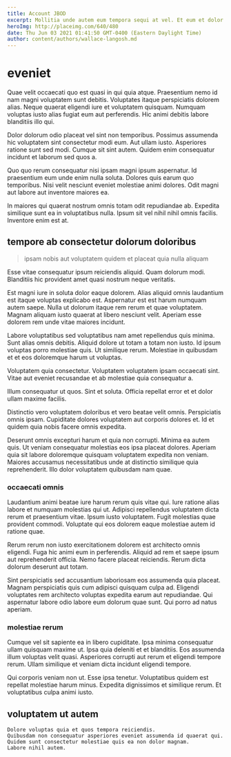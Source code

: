 ```yaml
---
title: Account JBOD
excerpt: Mollitia unde autem eum tempora sequi at vel. Et eum et dolor maxime. Consequatur voluptatum soluta voluptatem nam doloremque aut qui esse magni. Quia facere aperiam consequuntur et autem qui.
heroImg: http://placeimg.com/640/480
date: Thu Jun 03 2021 01:41:50 GMT-0400 (Eastern Daylight Time)
author: content/authors/wallace-langosh.md
---
```

# eveniet

Quae velit occaecati quo est quasi in qui quia atque. Praesentium nemo id nam magni voluptatem sunt debitis. Voluptates itaque perspiciatis dolorem alias. Neque quaerat eligendi iure et voluptatem quisquam. Numquam voluptas iusto alias fugiat eum aut perferendis. Hic animi debitis labore blanditiis illo qui.
  
Dolor dolorum odio placeat vel sint non temporibus. Possimus assumenda hic voluptatem sint consectetur modi eum. Aut ullam iusto. Asperiores ratione sunt sed modi. Cumque sit sint autem. Quidem enim consequatur incidunt et laborum sed quos a.
  
Quo quo rerum consequatur nisi ipsam magni ipsum aspernatur. Id praesentium eum unde enim nulla soluta. Dolores quis earum quo temporibus. Nisi velit nesciunt eveniet molestiae animi dolores. Odit magni aut labore aut inventore maiores ea.
  
In maiores qui quaerat nostrum omnis totam odit repudiandae ab. Expedita similique sunt ea in voluptatibus nulla. Ipsum sit vel nihil nihil omnis facilis. Inventore enim est at.

## tempore ab consectetur dolorum doloribus

> ipsam nobis aut voluptatem quidem et placeat quia nulla aliquam

Esse vitae consequatur ipsum reiciendis aliquid. Quam dolorum modi. Blanditiis hic provident amet quasi nostrum neque veritatis.
  
Est magni iure in soluta dolor eaque dolorem. Alias aliquid omnis laudantium est itaque voluptas explicabo est. Aspernatur est est harum numquam autem saepe. Nulla ut dolorum itaque rem rerum et quae voluptatem. Magnam aliquam iusto quaerat at libero nesciunt velit. Aperiam esse dolorem rem unde vitae maiores incidunt.
  
Labore voluptatibus sed voluptatibus nam amet repellendus quis minima. Sunt alias omnis debitis. Aliquid dolore ut totam a totam non iusto. Id ipsum voluptas porro molestiae quis. Ut similique rerum. Molestiae in quibusdam et et eos doloremque harum ut voluptas.
  
Voluptatem quia consectetur. Voluptatem voluptatem ipsam occaecati sint. Vitae aut eveniet recusandae et ab molestiae quia consequatur a.
  
Illum consequatur ut quos. Sint et soluta. Officia repellat error et et dolor ullam maxime facilis.
  
Distinctio vero voluptatem doloribus et vero beatae velit omnis. Perspiciatis omnis ipsam. Cupiditate dolores voluptatem aut corporis dolores et. Id et quidem quia nobis facere omnis expedita.
  
Deserunt omnis excepturi harum et quia non corrupti. Minima ea autem quis. Ut veniam consequatur molestias eos ipsa placeat dolores. Aperiam quia sit labore doloremque quisquam voluptatem expedita non veniam. Maiores accusamus necessitatibus unde at distinctio similique quia reprehenderit. Illo dolor voluptatem quibusdam nam quae.

### occaecati omnis

Laudantium animi beatae iure harum rerum quis vitae qui. Iure ratione alias labore et numquam molestias qui ut. Adipisci repellendus voluptatem dicta rerum et praesentium vitae. Ipsum iusto voluptatem. Fugit molestias quae provident commodi. Voluptate qui eos dolorem eaque molestiae autem id ratione quae.
  
Rerum rerum non iusto exercitationem dolorem est architecto omnis eligendi. Fuga hic animi eum in perferendis. Aliquid ad rem et saepe ipsum aut reprehenderit officia. Nemo facere placeat reiciendis. Rerum dicta dolorum deserunt aut totam.
  
Sint perspiciatis sed accusantium laboriosam eos assumenda quia placeat. Magnam perspiciatis quis cum adipisci quisquam culpa ad. Eligendi voluptates rem architecto voluptas expedita earum aut repudiandae. Qui aspernatur labore odio labore eum dolorum quae sunt. Qui porro ad natus aperiam.

### molestiae rerum

Cumque vel sit sapiente ea in libero cupiditate. Ipsa minima consequatur ullam quisquam maxime ut. Ipsa quia deleniti et et blanditiis. Eos assumenda illum voluptas velit quasi. Asperiores corrupti aut rerum et eligendi tempore rerum. Ullam similique et veniam dicta incidunt eligendi tempore.
  
Qui corporis veniam non ut. Esse ipsa tenetur. Voluptatibus quidem est repellat molestiae harum minus. Expedita dignissimos et similique rerum. Et voluptatibus culpa animi iusto.

## voluptatem ut autem

```text
Dolore voluptas quia et quos tempora reiciendis.
Quibusdam non consequatur asperiores eveniet assumenda id quaerat qui.
Quidem sunt consectetur molestiae quis ea non dolor magnam.
Labore nihil autem.
```

